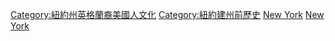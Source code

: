{{Cat main|紐約省}}

[[Category:紐約州英格蘭裔美國人文化|Category:紐約州英格蘭裔美國人文化]]
[[Category:紐約建州前歷史|Category:紐約建州前歷史]]
[[Category:英格蘭對美洲的殖民|New York]]
[[Category:十三殖民地各殖民地歷史|New York]]